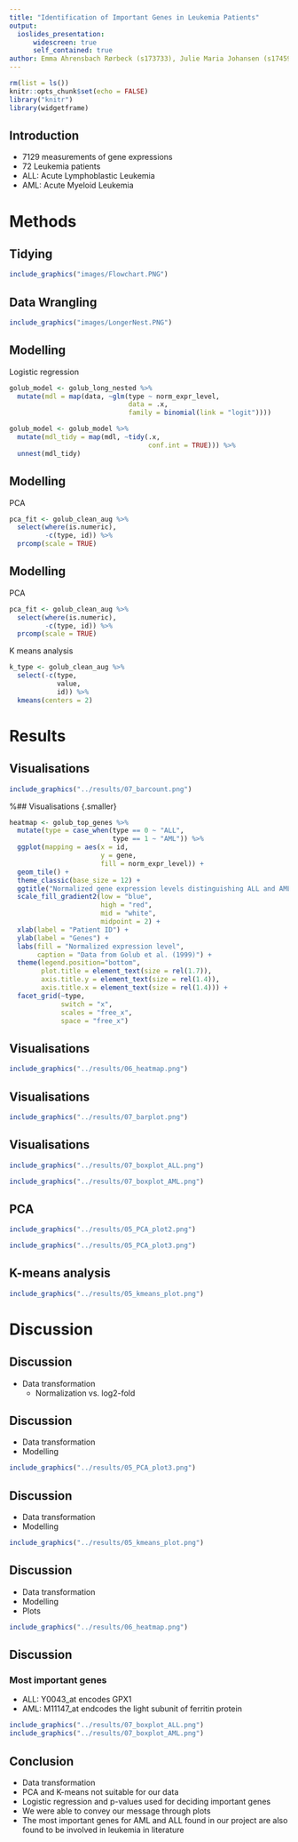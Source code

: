 ```yaml
---
title: "Identification of Important Genes in Leukemia Patients"
output: 
  ioslides_presentation:
      widescreen: true
      self_contained: true
author: Emma Ahrensbach Rørbeck (s173733), Julie Maria Johansen (s174595), Simone Majken Stegenborg-Grathwohl (s174596), and Charlotte Würtzen (s174564)
--- 
```


<style>
.forceBreak { -webkit-column-break-after: always; break-after: column; }
</style>

```r
rm(list = ls())
knitr::opts_chunk$set(echo = FALSE)
library("knitr")
library(widgetframe)
```

## Introduction

- 7129 measurements of gene expressions
- 72 Leukemia patients
- ALL: Acute Lymphoblastic Leukemia
- AML: Acute Myeloid Leukemia

# Methods

## Tidying
```r
include_graphics("images/Flowchart.PNG")

```

## Data Wrangling 
```r
include_graphics("images/LongerNest.PNG")

```

## Modelling

Logistic regression

```r
golub_model <- golub_long_nested %>%
  mutate(mdl = map(data, ~glm(type ~ norm_expr_level,
                              data = .x,
                              family = binomial(link = "logit"))))

golub_model <- golub_model %>%
  mutate(mdl_tidy = map(mdl, ~tidy(.x,
                                   conf.int = TRUE))) %>% 
  unnest(mdl_tidy)
```

## Modelling

PCA

```r
pca_fit <- golub_clean_aug %>% 
  select(where(is.numeric),
         -c(type, id)) %>% 
  prcomp(scale = TRUE)
```

## Modelling

PCA

```r
pca_fit <- golub_clean_aug %>% 
  select(where(is.numeric),
         -c(type, id)) %>% 
  prcomp(scale = TRUE)
```

K means analysis

```r
k_type <- golub_clean_aug %>%
  select(-c(type, 
            value, 
            id)) %>%
  kmeans(centers = 2)
```

# Results 

## Visualisations
```r
include_graphics("../results/07_barcount.png")
```

%## Visualisations {.smaller}
```r
heatmap <- golub_top_genes %>% 
  mutate(type = case_when(type == 0 ~ "ALL",
                          type == 1 ~ "AML")) %>% 
  ggplot(mapping = aes(x = id, 
                       y = gene, 
                       fill = norm_expr_level)) +
  geom_tile() +
  theme_classic(base_size = 12) +
  ggtitle("Normalized gene expression levels distinguishing ALL and AML") + 
  scale_fill_gradient2(low = "blue", 
                       high = "red", 
                       mid = "white",
                       midpoint = 2) +
  xlab(label = "Patient ID") + 
  ylab(label = "Genes") + 
  labs(fill = "Normalized expression level",
       caption = "Data from Golub et al. (1999)") +
  theme(legend.position="bottom",
        plot.title = element_text(size = rel(1.7)),
        axis.title.y = element_text(size = rel(1.4)),
        axis.title.x = element_text(size = rel(1.4))) +
  facet_grid(~type, 
             switch = "x", 
             scales = "free_x", 
             space = "free_x")
```

## Visualisations
```r
include_graphics("../results/06_heatmap.png")
```

## Visualisations
```r
include_graphics("../results/07_barplot.png")
```

## Visualisations {.columns-2 .smaller}
```r
include_graphics("../results/07_boxplot_ALL.png")
```
<p class="forceBreak"></p>
```r
include_graphics("../results/07_boxplot_AML.png")
```

## PCA {.columns-2 .smaller}
```r
include_graphics("../results/05_PCA_plot2.png")
```
<p class="forceBreak"></p>
```r
include_graphics("../results/05_PCA_plot3.png")
```


## K-means analysis
```r
include_graphics("../results/05_kmeans_plot.png")
```


# Discussion 
## Discussion
- Data transformation
  - Normalization vs. log2-fold


## Discussion
- Data transformation
- Modelling 
<p class="forceBreak"></p>
```r
include_graphics("../results/05_PCA_plot3.png")
```

## Discussion
- Data transformation
- Modelling 
<p class="forceBreak"></p>
```r
include_graphics("../results/05_kmeans_plot.png")
```

## Discussion
- Data transformation
- Modelling 
- Plots 
<p class="forceBreak"></p>
```r
include_graphics("../results/06_heatmap.png")
```

## Discussion

### Most important genes 
- ALL: Y0043_at encodes GPX1
- AML: M11147_at endcodes the light subunit of ferritin protein

<p class="forceBreak"></p>
```r
include_graphics("../results/07_boxplot_ALL.png")
include_graphics("../results/07_boxplot_AML.png")
```

## Conclusion
- Data transformation 
- PCA and K-means not suitable for our data
- Logistic regression and p-values used for deciding important genes
- We were able to convey our message through plots 
- The most important genes for AML and ALL found in our project are also found to be involved in leukemia in literature